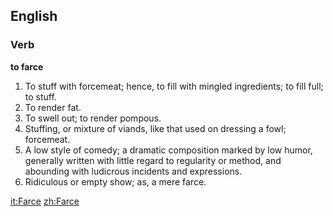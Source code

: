 ==English==

===Verb===

'''to farce'''

#To stuff with forcemeat; hence, to fill with mingled ingredients; to fill full; to stuff.
#To render fat.
#To swell out; to render pompous.
#Stuffing, or mixture of viands, like that used on dressing a fowl; forcemeat.
#A low style of comedy; a dramatic composition marked by low humor, generally written with little regard to regularity or method, and abounding with ludicrous incidents and expressions.
#Ridiculous or empty show; as, a mere farce.

[[it:Farce]]
[[zh:Farce]]